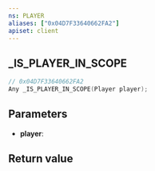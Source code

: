 ```yaml
---
ns: PLAYER
aliases: ["0x04D7F33640662FA2"]
apiset: client
---
```

## _IS_PLAYER_IN_SCOPE

```c
// 0x04D7F33640662FA2
Any _IS_PLAYER_IN_SCOPE(Player player);
```


## Parameters
* **player**:

## Return value